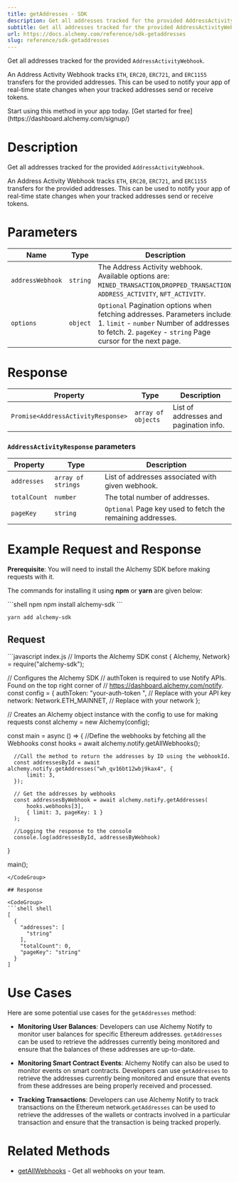 ```yaml
---
title: getAddresses - SDK
description: Get all addresses tracked for the provided AddressActivityWebhook . An Address Activity Webhook tracks ETH , ERC20 , ERC721 , and ERC1155 transfers for the provided addresses. This can be used to notify your app of real-time state changes when your tracked addresses send or receive tokens.
subtitle: Get all addresses tracked for the provided AddressActivityWebhook . An Address Activity Webhook tracks ETH , ERC20 , ERC721 , and ERC1155 transfers for the provided addresses. This can be used to notify your app of real-time state changes when your tracked addresses send or receive tokens.
url: https://docs.alchemy.com/reference/sdk-getaddresses
slug: reference/sdk-getaddresses
---
```


Get all addresses tracked for the provided `AddressActivityWebhook`.

An Address Activity Webhook tracks `ETH`, `ERC20`, `ERC721`, and `ERC1155` transfers for the provided addresses. This can be used to notify your app of real-time state changes when your tracked addresses send or receive tokens.

<Tip title="Don’t have an API key?" icon="star">
  Start using this method in your app today. [Get started for free](https://dashboard.alchemy.com/signup/)
</Tip>

# Description

Get all addresses tracked for the provided `AddressActivityWebhook`.

An Address Activity Webhook tracks `ETH`, `ERC20`, `ERC721`, and `ERC1155` transfers for the provided addresses. This can be used to notify your app of real-time state changes when your tracked addresses send or receive tokens.

# Parameters

| Name             | Type     | Description                                                                                                                                                                           |
| ---------------- | -------- | ------------------------------------------------------------------------------------------------------------------------------------------------------------------------------------- |
| `addressWebhook` | `string` | The Address Activity webhook. Available options are: `MINED_TRANSACTION`,`DROPPED_TRANSACTION`, `ADDRESS_ACTIVITY`, `NFT_ACTIVITY`.                                                   |
| `options`        | `object` | `Optional` Pagination options when fetching addresses. Parameters include: 1. `limit` - `number` Number of addresses to fetch. 2. `pageKey` - `string` Page cursor for the next page. |

# Response

| Property                           | Type               | Description                            |
| ---------------------------------- | ------------------ | -------------------------------------- |
| `Promise<AddressActivityResponse>` | `array of objects` | List of addresses and pagination info. |

### `AddressActivityResponse` parameters

| Property     | Type               | Description                                                |
| ------------ | ------------------ | ---------------------------------------------------------- |
| `addresses`  | `array of strings` | List of addresses associated with given webhook.           |
| `totalCount` | `number`           | The total number of addresses.                             |
| `pageKey`    | `string`           | `Optional` Page key used to fetch the remaining addresses. |

# Example Request and Response

**Prerequisite**: You will need to install the Alchemy SDK before making requests with it.

The commands for installing it using **npm** or **yarn** are given below:

<CodeGroup>
  ```shell npm
  npm install alchemy-sdk
  ```

  ```shell yarn
  yarn add alchemy-sdk
  ```
</CodeGroup>

## Request

<CodeGroup>
  ```javascript index.js
  // Imports the Alchemy SDK
  const { Alchemy, Network} = require("alchemy-sdk");

  // Configures the Alchemy SDK
  // authToken is required to use Notify APIs. Found on the top right corner of
  // https://dashboard.alchemy.com/notify.
  const config = {
      authToken: "your-auth-token                                                                                                                                                                                                            ", // Replace with your API key
      network: Network.ETH_MAINNET, // Replace with your network
  };

  // Creates an Alchemy object instance with the config to use for making requests
  const alchemy = new Alchemy(config);

  const main = async () => {
      //Define the webhooks by fetching all the Webhooks
      const hooks = await alchemy.notify.getAllWebhooks();

      //Call the method to return the addresses by ID using the webhookId.
      const addressesById = await alchemy.notify.getAddresses("wh_qv16bt12wbj9kax4", {
          limit: 3,
      });

      // Get the addresses by webhooks
      const addressesByWebhook = await alchemy.notify.getAddresses(
          hooks.webhooks[3],
          { limit: 3, pageKey: 1 }
      );

      //Logging the response to the console
      console.log(addressesById, addressesByWebhook)
  }

  main();
  ```
</CodeGroup>

## Response

<CodeGroup>
  ```shell shell
  [
    {
      "addresses": [
        "string"
      ],
      "totalCount": 0,
      "pageKey": "string"
    }
  ]
  ```
</CodeGroup>

# Use Cases

Here are some potential use cases for the `getAddresses` method:

* **Monitoring User Balances**: Developers can use Alchemy Notify to monitor user balances for specific Ethereum addresses. `getAddresses` can be used to retrieve the addresses currently being monitored and ensure that the balances of these addresses are up-to-date.

* **Monitoring Smart Contract Events**: Alchemy Notify can also be used to monitor events on smart contracts. Developers can use `getAddresses` to retrieve the addresses currently being monitored and ensure that events from these addresses are being properly received and processed.

* **Tracking Transactions**: Developers can use Alchemy Notify to track transactions on the Ethereum network.`getAddresses` can be used to retrieve the addresses of the wallets or contracts involved in a particular transaction and ensure that the transaction is being tracked properly.

# Related Methods

* [getAllWebhooks](/reference/getallwebhooks-sdk) - Get all webhooks on your team.
